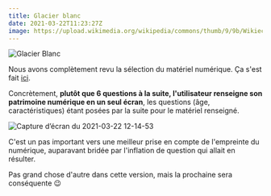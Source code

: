 ---
title: Glacier blanc
date: 2021-03-22T11:23:27Z
image: https://upload.wikimedia.org/wikipedia/commons/thumb/9/9b/Wikiecrins.jpg/800px-Wikiecrins.jpg
---

![Glacier Blanc](https://upload.wikimedia.org/wikipedia/commons/thumb/9/9b/Wikiecrins.jpg/800px-Wikiecrins.jpg)

Nous avons complètement revu la sélection du matériel numérique. Ça s'est fait [ici](https://github.com/incubateur-ademe/nosgestesclimat/pull/905).

Concrètement, **plutôt que 6 questions à la suite, l'utilisateur renseigne son patrimoine numérique en un seul écran**, les questions (âge, caractéristiques) étant posées par la suite pour le matériel renseigné.

![Capture d’écran du 2021-03-22 12-14-53](https://user-images.githubusercontent.com/1177762/111981663-40e9de80-8b08-11eb-8d1e-61a6de47e51a.png)

C'est un pas important vers une meilleur prise en compte de l'empreinte du numérique, auparavant bridée par l'inflation de question qui allait en résulter.

Pas grand chose d'autre dans cette version, mais la prochaine sera conséquente 😉
